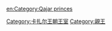 {{Commonscat|Qajar dynasty}}

[[Category:卡扎尔王朝王室|Category:卡扎尔王朝王室]]
[[Category:親王|Category:親王]]

[[en:Category:Qajar_princes|en:Category:Qajar princes]]